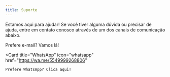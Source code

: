 ```yaml
---
title: Suporte
---
```


Estamos aqui para ajudar! Se você tiver alguma dúvida ou precisar de ajuda, entre em contato conosco através de um dos canais de comunicação abaixo.

<CardGroup cols={2}>
  <Card
    title="E-mail"
    icon="envelope"
    href="mailto:contato@advents.io"
  >
    Prefere e-mail? Vamos lá!
  </Card>

  <Card
    title="WhatsApp"
    icon="whatsapp"
    href="https://wa.me/5549999268806"
  >
    Prefere WhatsApp? Clica aqui!
  </Card>
</CardGroup>
